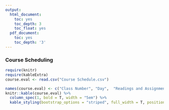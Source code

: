 ---
output:
  html_document:
    toc: yes
    toc_depth: 3
    toc_float: yes
  pdf_document:
    toc: yes
    toc_depth: '3'
---

### Course Scheduling
```{r, echo=FALSE, message=FALSE, warning=FALSE}
require(knitr)
require(kableExtra)
course.eval <- read.csv("Course Schedule.csv")

names(course.eval) <- c("Class Number",	"Day",	"Readings and Assignments", "Video Link")
knitr::kable(course.eval) %>%
  column_spec(1, bold = T, width = "5em") %>%
  kable_styling(bootstrap_options = "striped", full_width = T, position = "center")
```
